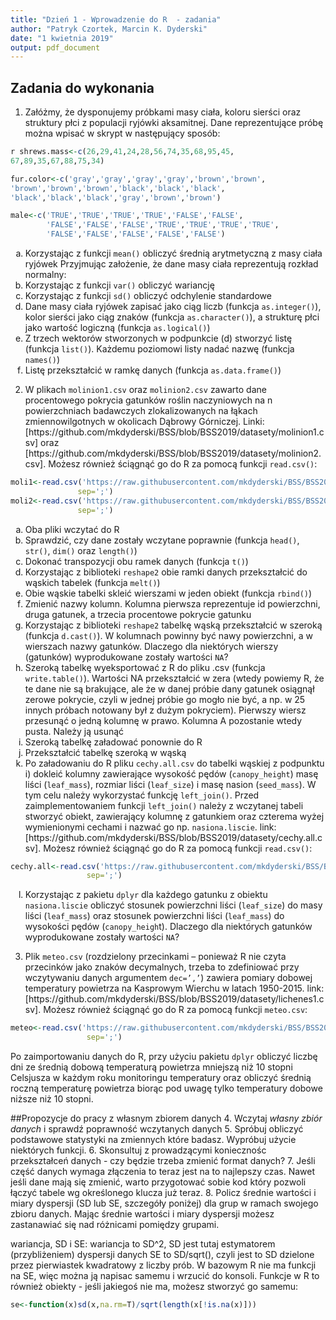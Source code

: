 ```yaml
---
title: "Dzień 1 - Wprowadzenie do R  - zadania"
author: "Patryk Czortek, Marcin K. Dyderski"
date: "1 kwietnia 2019"
output: pdf_document
---
```

## Zadania do wykonania

1. Załóżmy, że dysponujemy próbkami masy ciała, koloru sierści oraz struktury płci z populacji ryjówki aksamitnej. Dane reprezentujące próbę można wpisać w skrypt w następujący sposób: 
```r
r shrews.mass<-c(26,29,41,24,28,56,74,35,68,95,45,
67,89,35,67,88,75,34)

fur.color<-c('gray','gray','gray','gray','brown','brown',
'brown','brown','brown','black','black','black',
'black','black','black','gray','brown','brown')

male<-c('TRUE','TRUE','TRUE','TRUE','FALSE','FALSE', 
        'FALSE','FALSE','FALSE','TRUE','TRUE','TRUE','TRUE',
        'FALSE','FALSE','FALSE','FALSE','FALSE')

```

a)	Korzystając z funkcji `mean()` obliczyć średnią arytmetyczną z masy ciała ryjówek
Przyjmując założenie, że dane masy ciała reprezentują rozkład normalny:
b)	Korzystając z funkcji `var()` obliczyć wariancję
c)	Korzystając z funkcji `sd()` obliczyć odchylenie standardowe
d)	Dane masy ciała ryjówek zapisać jako ciąg liczb (funkcja `as.integer()`), kolor sierści jako ciąg znaków (funkcja `as.character()`), a strukturę płci jako wartość logiczną (funkcja `as.logical()`)
e)	Z trzech wektorów stworzonych w podpunkcie (d) stworzyć listę (funkcja `list()`). Każdemu poziomowi listy nadać nazwę (funkcja `names()`)
f)	Listę przekształcić w ramkę danych (funkcja `as.data.frame()`)

2. W plikach `molinion1.csv` oraz `molinion2.csv` zawarto dane procentowego pokrycia gatunków roślin naczyniowych na n powierzchniach badawczych zlokalizowanych na łąkach zmiennowilgotnych w okolicach Dąbrowy Górniczej.
Linki: [https://github.com/mkdyderski/BSS/blob/BSS2019/datasety/molinion1.csv] oraz [https://github.com/mkdyderski/BSS/blob/BSS2019/datasety/molinion2.csv]. Możesz również ściągnąć go do R za pomocą funkcji `read.csv()`:
```r
moli1<-read.csv('https://raw.githubusercontent.com/mkdyderski/BSS/BSS2019/datasety/molinion1.csv',
               sep=';')
moli2<-read.csv('https://raw.githubusercontent.com/mkdyderski/BSS/BSS2019/datasety/molinion2.csv',
               sep=';')
```
a)	Oba pliki wczytać do R
b)	Sprawdzić, czy dane zostały wczytane poprawnie (funkcja `head()`, `str()`, `dim()` oraz `length()`)
c)	Dokonać transpozycji obu ramek danych (funkcja `t()`)
d)	Korzystając z biblioteki `reshape2` obie ramki danych przekształcić do wąskich tabelek (funkcja `melt()`)
e)	Obie wąskie tabelki skleić wierszami w jeden obiekt (funkcja `rbind()`)
f)	Zmienić nazwy kolumn. Kolumna pierwsza reprezentuje id powierzchni, druga gatunek, a trzecia procentowe pokrycie gatunku
g)	Korzystając z biblioteki `reshape2` tabelkę wąską przekształcić w szeroką (funkcja `d.cast()`). W kolumnach powinny być nawy powierzchni, a w wierszach nazwy gatunków. Dlaczego dla niektórych wierszy (gatunków) wyprodukowane zostały wartości `NA`?
h)	Szeroką tabelkę wyeksportować z R do pliku .csv (funkcja `write.table()`). Wartości NA przekształcić w zera (wtedy powiemy R, że te dane nie są brakujące, ale że w danej próbie dany gatunek osiągnął zerowe pokrycie, czyli w jednej próbie go mogło nie być, a np. w 25 innych próbach notowany był z dużym pokryciem). Pierwszy wiersz przesunąć o jedną kolumnę w prawo. Kolumna A pozostanie wtedy pusta. Należy ją usunąć
i)	Szeroką tabelkę załadować ponownie do R
j)	Przekształcić tabelkę szeroką w wąską
k)	Po załadowaniu do R pliku `cechy.all.csv` do tabelki wąskiej z podpunktu i) dokleić kolumny zawierające wysokość pędów (`canopy_height`) masę liści (`leaf_mass`), rozmiar liści (`leaf_size`) i masę nasion (`seed_mass`). W tym celu należy wykorzystać funkcję `left_join()`. Przed zaimplementowaniem funkcji `left_join()` należy z wczytanej tabeli stworzyć obiekt, zawierający kolumnę z gatunkiem oraz czterema wyżej wymienionymi cechami i nazwać go np. `nasiona.liscie`. link: [https://github.com/mkdyderski/BSS/blob/BSS2019/datasety/cechy.all.csv]. Możesz również ściągnąć go do R za pomocą funkcji `read.csv()`:
```r
cechy.all<-read.csv('https://raw.githubusercontent.com/mkdyderski/BSS/BSS2019/datasety/cechy.all.csv',
                 sep=';')
```
l)	Korzystając z pakietu `dplyr` dla każdego gatunku z obiektu `nasiona.liscie` obliczyć stosunek powierzchni liści (`leaf_size`) do masy liści (`leaf_mass`) oraz stosunek powierzchni liści (`leaf_mass`) do wysokości pędów (`canopy_heigh`t). Dlaczego dla niektórych gatunków wyprodukowane zostały wartości `NA`?

3.  Plik `meteo.csv` (rozdzielony przecinkami – ponieważ R nie czyta przecinków jako znaków decymalnych, trzeba to zdefiniować przy wczytywaniu danych argumentem `dec=’,’`) zawiera pomiary dobowej temperatury powietrza na Kasprowym Wierchu w latach 1950-2015. link: [https://github.com/mkdyderski/BSS/blob/BSS2019/datasety/lichenes1.csv]. Możesz również ściągnąć go do R za pomocą funkcji `meteo.csv`:
```r
meteo<-read.csv('https://raw.githubusercontent.com/mkdyderski/BSS/BSS2019/datasety/meteo.csv',
                 sep=';')
```

Po zaimportowaniu danych do R, przy użyciu pakietu `dplyr` obliczyć liczbę dni ze średnią dobową temperaturą powietrza mniejszą niż 10 stopni Celsjusza w każdym roku monitoringu temperatury oraz obliczyć średnią roczną temperaturę powietrza biorąc pod uwagę tylko temperatury dobowe niższe niż 10 stopni.



##Propozycje do pracy z własnym zbiorem danych
4. Wczytaj *własny zbiór danych* i sprawdź poprawność wczytanych danych
5. Spróbuj obliczyć podstawowe statystyki na zmiennych które badasz. Wypróbuj użycie niektórych funkcji. 
6. Skonsultuj z prowadzącymi koniecznośc przekształceń danych - czy będzie trzeba zmienić format danych? 
7. Jeśli część danych wymaga złączenia to teraz jest na to najlepszy czas. Nawet jeśli dane mają się zmienić, warto przygotować sobie kod który pozwoli łączyć tabele wg określonego klucza już teraz.
8. Policz średnie wartości i miary dyspersji (SD lub SE, szczegóły poniżej) dla grup w ramach swojego zbioru danych. Mając średnie wartości i miary dyspersji możesz zastanawiać się nad różnicami pomiędzy grupami. 

wariancja, SD i SE:
wariancja to SD^2, SD jest tutaj estymatorem (przybliżeniem) dyspersji danych
SE to SD/sqrt(), czyli jest to SD dzielone przez pierwiastek kwadratowy z liczby prób. W bazowym R nie ma funkcji na SE, więc można ją napisac samemu i wrzucić do konsoli. Funkcje w R to również obiekty - jeśli jakiegoś nie ma, możesz stworzyć go samemu:
```r
se<-function(x)sd(x,na.rm=T)/sqrt(length(x[!is.na(x)]))
```

